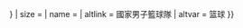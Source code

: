 {{country data {{{1}}}
| flaglink/core
| variant = {{{variant|{{{2|}}}}}}
| size = {{{size|}}}
| name = {{{name|}}}
| altlink = 國家男子籃球隊
| altvar = 篮球 
}}<noinclude>{{documentation}}
</noinclude>